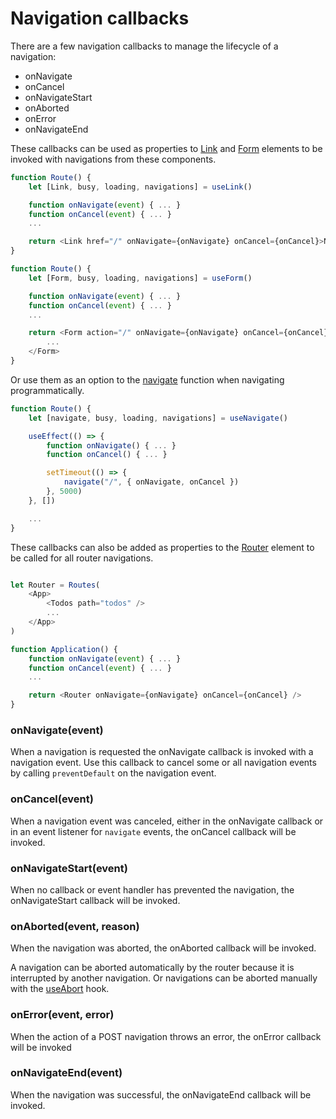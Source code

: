 # Navigation callbacks

There are a few navigation callbacks to manage the lifecycle of a navigation:

- onNavigate
- onCancel
- onNavigateStart
- onAborted
- onError
- onNavigateEnd

These callbacks can be used as properties to [Link](/components/link) and [Form](/components/form) elements to be invoked with navigations from these components.

```javascript
function Route() {
	let [Link, busy, loading, navigations] = useLink()

	function onNavigate(event) { ... }
	function onCancel(event) { ... }
	...

	return <Link href="/" onNavigate={onNavigate} onCancel={onCancel}>Navigate</Link>
}
```

```javascript
function Route() {
	let [Form, busy, loading, navigations] = useForm()

	function onNavigate(event) { ... }
	function onCancel(event) { ... }
	...

	return <Form action="/" onNavigate={onNavigate} onCancel={onCancel}>
		...
	</Form>
}
```

Or use them as an option to the [navigate](/hooks/use-navigate#navigate) function when navigating programmatically.

```javascript
function Route() {
	let [navigate, busy, loading, navigations] = useNavigate()

    useEffect(() => {
    	function onNavigate() { ... }
    	function onCancel() { ... }

    	setTimeout(() => {
    		navigate("/", { onNavigate, onCancel })
    	}, 5000)
    }, [])

	...
}

```

These callbacks can also be added as properties to the [Router](/components/router) element to be called for all router navigations.

```javascript

let Router = Routes(
	<App>
		<Todos path="todos" />
		...
	</App>
)

function Application() {
	function onNavigate(event) { ... }
	function onCancel(event) { ... }
	...

	return <Router onNavigate={onNavigate} onCancel={onCancel} />
}

```

### onNavigate(event)

When a navigation is requested the onNavigate callback is invoked with a navigation event. Use this callback to cancel some or all navigation events by calling `preventDefault` on the navigation event.

### onCancel(event)

When a navigation event was canceled, either in the onNavigate callback or in an event listener for `navigate` events, the onCancel callback will be invoked.

### onNavigateStart(event)

When no callback or event handler has prevented the navigation, the onNavigateStart callback will be invoked.

### onAborted(event, reason)

When the navigation was aborted, the onAborted callback will be invoked.

A navigation can be aborted automatically by the router because it is interrupted by another navigation. Or navigations can be aborted manually with the [useAbort](/hooks/use-abort) hook.

### onError(event, error)

When the action of a POST navigation throws an error, the onError callback will be invoked

### onNavigateEnd(event)

When the navigation was successful, the onNavigateEnd callback will be invoked.
